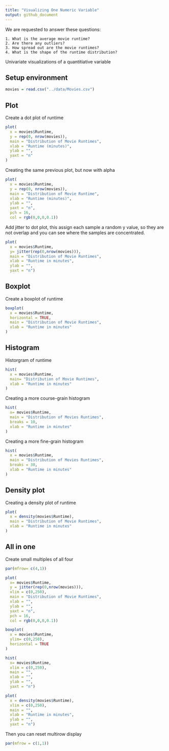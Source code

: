```yaml
---
title: "Visualizing One Numeric Variable"
output: github_document
---
```


We are requested to answer these questions:

    1. What is the average movie runtime?
    2. Are there any outliers?
    3. How spread out are the movie runtimes?
    4. What is the shape of the runtime distribution?
    


Univariate visualizations of a quantitiative variable


## Setup environment

```r
movies = read.csv("../data/Movies.csv")
```


## Plot

Create a dot plot of runtime

```r
plot(
  x = movies$Runtime,
  y = rep(0, nrow(movies)),
  main = "Distribution of Movie Runtimes",
  xlab = "Runtime (minutes)",
  ylab = "",
  yaxt = "n"
)
```

Creating the same previous plot, but now with alpha

```r
plot(
  x = movies$Runtime,
  y = rep(0, nrow(movies)),
  main = "Distribution of Movie Runtime",
  xlab = "Runtime (minutes)",
  ylab = "",
  yaxt = "n",
  pch = 16,
  col = rgb(0,0,0,0.1))
```

Add jitter to dot plot, this assign each sample a random y value, so they are not overlap and you can see where the samples are concentrated.

```r
plot(
  x = movies$Runtime,
  y= jitter(rep(0,nrow(movies))),
  main = "Distribution of Movie Runtimes",
  xlab = "Runtime in minutes",
  ylab = "",
  yaxt = "n")
```

## Boxplot

Create a boxplot of runtime
```r
boxplot(
  x = movies$Runtime,
  horizontal = TRUE,
  main = "Distribution of Movie Runtimes",
  xlab = "Runtime in minutes"
)
```

## Histogram

Historgram of runtime

```r
hist(
  x = movies$Runtime,
  main= "Distribution of Movie Runtimes",
  xlab = "Runtime in minutes"
)
```

Creating a more course-grain histogram
```r
hist(
  x= movies$Runtime,
  main = "Distribution of Movies Runtimes",
  breaks = 10,
  xlab = "Runtime in minutes"
)
```

Creating a more fine-grain histogram
```r
hist(
  x = movies$Runtime,
  main = "Distribution of Movies Runtimes",
  breaks = 30,
  xlab = "Runtime in minutes"
)
```

## Density plot

Creating a density plot of runtime
```r
plot(
  x = density(movies$Runtime),
  main = "Distribution of Movie Runtimes",
  xlab = "Runtime in minutes"
)
```

## All in one

Create small multiples of all four
```r
par(mfrow= c(4,1))

plot(
  x= movies$Runtime,
  y = jitter(rep(0,nrow(movies))),
  xlim = c(0,250),
  main = "Distribution of Movie Runtimes",
  xlab = "",
  ylab = "",
  yaxt = "n",
  pch = 16,
  col = rgb(0,0,0,0.1))

boxplot(
  x = movies$Runtime,
  ylim= c(0,250),
  horizontal = TRUE
)

hist(
  x= movies$Runtime,
  xlim = c(0,250),
  main = "",
  xlab = "",
  ylab = "",
  yaxt = "n")

plot(
  x = density(movies$Runtime),
  xlim = c(0,250),
  main = "",
  xlab = "Runtime in minutes",
  ylab = "",
  yaxt = "n")

```

Then you can reset multirow display
```r
par(mfrow = c(1,1))
```
